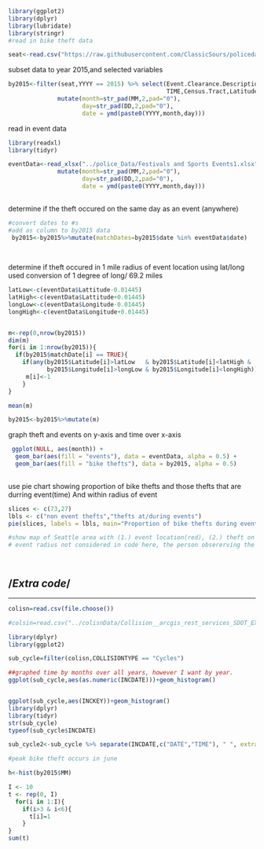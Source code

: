 
```r
library(ggplot2)
library(dplyr)
library(lubridate)
library(stringr)
#read in bike theft data

seat<-read.csv("https://raw.githubusercontent.com/ClassicSours/policedatachallenge/master/biketheft.csv")

```

subset data to year 2015,and selected variables

```r
by2015<-filter(seat,YYYY == 2015) %>% select(Event.Clearance.Description,CAD.CDW.ID,YYYY,MM,DD,
                                             TIME,Census.Tract,Latitude,Longitude) %>%
              mutate(month=str_pad(MM,2,pad="0"),
                     day=str_pad(DD,2,pad="0"),  
                     date = ymd(paste0(YYYY,month,day)))

```

read in event data

```r
library(readxl)
library(tidyr)

eventData<-read_xlsx("../police_Data/Festivals and Sports Events1.xlsx",col_names = TRUE)%>% separate(Date,c("YYYY","MM","DD"),"-")%>%
              mutate(month=str_pad(MM,2,pad="0"),
                     day=str_pad(DD,2,pad="0"),  
                     date = ymd(paste0(YYYY,month,day)))
  
```



determine if the theft occured on the same day as an event (anywhere)
```r
#convert dates to #s 
#add as column to by2015 data
 by2015<-by2015%>%mutate(matchDates=by2015$date %in% eventData$date) 
 
 
```


determine if theft occured in 1 mile radius of event location using lat/long
used conversion of 1 degree of long/ 69.2 miles

```r
latLow<-c(eventData$Lattitude-0.01445)
latHigh<-c(eventData$Lattitude+0.01445)
longLow<-c(eventData$Longitude-0.01445)
longHigh<-c(eventData$Longitude+0.01445)


m<-rep(0,nrow(by2015))
dim(m)     
for(i in 1:nrow(by2015)){
  if(by2015$matchDate[i] == TRUE){
    if(any(by2015$Latitude[i]>latLow   & by2015$Latitude[i]<latHigh & 
           by2015$Longitude[i]>longLow & by2015$Longitude[i]<longHigh))
     m[i]<-1
    }
}

mean(m) 

by2015<-by2015%>%mutate(m)

```

graph theft and events on y-axis and time over x-axis

```r
  
 ggplot(NULL, aes(month)) + 
  geom_bar(aes(fill = "events"), data = eventData, alpha = 0.5) +
  geom_bar(aes(fill = "bike thefts"), data = by2015, alpha = 0.5)
  
```

use pie chart showing proportion of bike thefts and those thefts that are durring event(time) And within radius of event



```r
slices <- c(73,27)
lbls <- c("non event thefts","thefts at/during events")
pie(slices, labels = lbls, main="Proportion of bike thefts during events")

```






```r
#show map of Seattle area with (1.) event location(red), (2.) theft on same day as event (black), (3) theft on nonevent days
# event radius not considered in code here, the person obsererving the map will see for themself




```


/*Extra code*/
------------------------------
------------------------------
```r
colisn=read.csv(file.choose())

#colsin=read.csv("../colisnData/Collision__arcgis_rest_services_SDOT_EXT_DSG_datasharing_MapServer_51_.csv",header="TRUE")

library(dplyr)
library(ggplot2)

sub_cycle=filter(colisn,COLLISIONTYPE == "Cycles")

##graphed time by months over all years, however I want by year.
ggplot(sub_cycle,aes(as.numeric(INCDATE)))+geom_histogram()


ggplot(sub_cycle,aes(INCKEY))+geom_histogram()
library(dplyr)
library(tidyr)
str(sub_cycle)
typeof(sub_cycle$INCDATE)

sub_cycle2<-sub_cycle %>% separate(INCDATE,c("DATE","TIME"), " ", extra="drop")%>% separate(DATE,c("MM","DD","YYYY"),"/", extra="drop")
```



```r
#peak bike theft occurs in june

h<-hist(by2015$MM)
```


```r
I <- 10
t <- rep(0, I)
  for(i in 1:I){
    if(i>3 & i<6){
      t[i]=1
    }
}
sum(t)

```